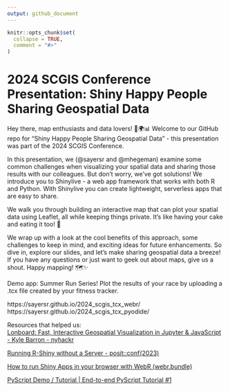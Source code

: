 ```yaml
---
output: github_document
---
```


<!-- README.md is generated from README.Rmd. Please edit that file -->

```r
knitr::opts_chunk$set(
  collapse = TRUE,
  comment = "#>"
)
```

# 2024 SCGIS Conference Presentation: Shiny Happy People Sharing Geospatial Data

<!-- badges: start -->
<!-- badges: end -->

Hey there, map enthusiasts and data lovers! 👋🌍📊
Welcome to our GitHub repo for "Shiny Happy People Sharing Geospatial Data" - this presentation was part of the 2024 SCGIS Conference.  

In this presentation, we (@sayersr and @mhegeman) examine some common challenges when visualizing your spatial data and sharing those results with our colleagues. But don't worry, we've got solutions! We introduce you to Shinylive - a web app framework that works with both R and Python. With Shinylive you can create  lightweight, serverless apps that are easy to share.  

We walk you through building an interactive map that can plot your spatial data using Leaflet, all while keeping things private. It's like having your cake and eating it too! 🍰  

We wrap up with a look at the cool benefits of this approach, some challenges to keep in mind, and exciting ideas for future enhancements. So dive in, explore our slides, and let's make sharing geospatial data a breeze! If you have any questions or just want to geek out about maps, give us a shout. Happy mapping! 🗺️✨  


Demo app:
Summer Run Series! Plot the results of your race by uploading a .tcx file created by your fitness tracker.  

https://sayersr.github.io/2024_scgis_tcx_webr/  
https://sayersr.github.io/2024_scgis_tcx_pyodide/  


Resources that helped us:  
[Lonboard: Fast, Interactive Geospatial Visualization in Jupyter & JavaScript - Kyle Barron - nyhackr](https://www.youtube.com/live/p3zh85rq6A8?si=dRc5u9REmXB83UYN)  

[Running R-Shiny without a Server - posit::conf(2023)](https://youtu.be/j1M6YyU2ZX8?si=3qX_sW5Kn6DStAZA)  

[How to run Shiny Apps in your browser with WebR (webr.bundle)](https://youtu.be/ZvodHcGsgrU?si=5NPiQt5jUHoUem_d)  

[PyScript Demo / Tutorial | End-to-end PyScript Tutorial #1](https://youtu.be/Qo8dXyKXyME?si=Vu5VZEivUKxtEPDA)  
